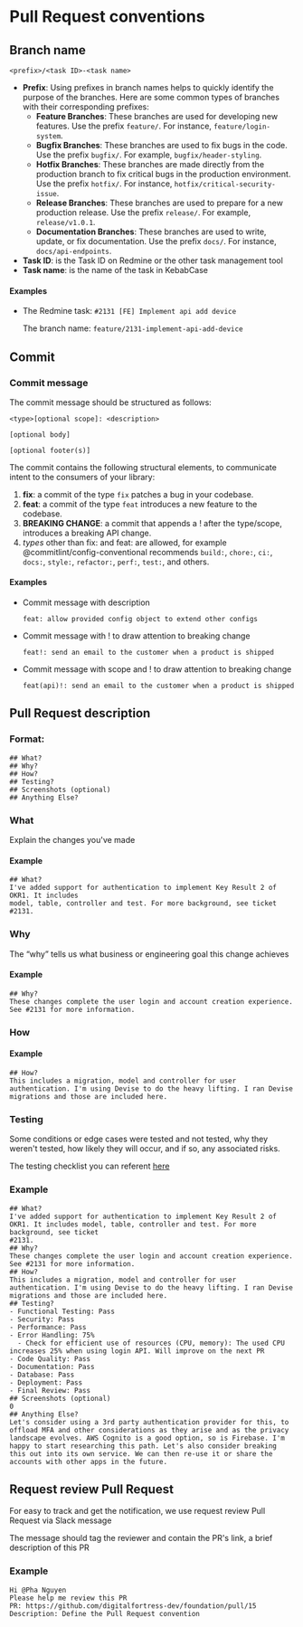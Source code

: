 # Pull Request conventions

## Branch name
```
<prefix>/<task ID>-<task name>
```
- <b>Prefix</b>: Using prefixes in branch names helps to quickly identify the purpose of the branches. Here are some common types of branches with their corresponding prefixes:
  - <b>Feature Branches</b>: These branches are used for developing new features. Use the prefix `feature/`. For instance, `feature/login-system`.
  - <b>Bugfix Branches</b>: These branches are used to fix bugs in the code. Use the prefix `bugfix/`. For example, `bugfix/header-styling`.
  - <b>Hotfix Branches</b>: These branches are made directly from the production branch to fix critical bugs in the production environment. Use the prefix `hotfix/`. For instance, `hotfix/critical-security-issue`.
  - <b>Release Branches</b>: These branches are used to prepare for a new production release. Use the prefix `release/`. For example, `release/v1.0.1`.
  - <b>Documentation Branches</b>: These branches are used to write, update, or fix documentation. Use the prefix `docs/`. For instance, `docs/api-endpoints`.
- <b>Task ID</b>: is the Task ID on Redmine or the other task management tool
- <b>Task name</b>: is the name of the task in KebabCase

#### Examples
- The Redmine task: `#2131 [FE] Implement api add device`
  
  The branch name: `feature/2131-implement-api-add-device`

## Commit
### Commit message
The commit message should be structured as follows:

```
<type>[optional scope]: <description>

[optional body]

[optional footer(s)]
```

The commit contains the following structural elements, to communicate intent to the consumers of your library:

1. <b>fix</b>: a commit of the type `fix` patches a bug in your codebase.
2. <b>feat</b>: a commit of the type `feat` introduces a new feature to the codebase.
3. <b>BREAKING CHANGE</b>: a commit that appends a ! after the type/scope, introduces a breaking API change.
4. <i>types</i> other than fix: and feat: are allowed, for example @commitlint/config-conventional recommends `build:`, `chore:`, `ci:`, `docs:`, `style:`, `refactor:`, `perf:`, `test:`, and others.

#### Examples
- Commit message with description
  ```
  feat: allow provided config object to extend other configs
  ```
- Commit message with ! to draw attention to breaking change
  ```
  feat!: send an email to the customer when a product is shipped
  ```
- Commit message with scope and ! to draw attention to breaking change
  ```
  feat(api)!: send an email to the customer when a product is shipped
  ```

## Pull Request description

### Format:

```
## What?
## Why?
## How?
## Testing?
## Screenshots (optional)
## Anything Else?
```

### What
Explain the changes you've made
#### Example
```
## What?
I've added support for authentication to implement Key Result 2 of OKR1. It includes
model, table, controller and test. For more background, see ticket #2131.
```

### Why
The “why” tells us what business or engineering goal this change achieves
#### Example
```
## Why?
These changes complete the user login and account creation experience. See #2131 for more information.
```

### How
#### Example
```
## How?
This includes a migration, model and controller for user authentication. I'm using Devise to do the heavy lifting. I ran Devise migrations and those are included here.
```

### Testing
Some conditions or edge cases were tested and not tested, why they weren't tested, how likely they will occur, and if so, any associated risks.

The testing checklist you can referent [here](/development/testing/development-checklist)

### Example
```
## What?
I've added support for authentication to implement Key Result 2 of OKR1. It includes model, table, controller and test. For more background, see ticket
#2131.
## Why?
These changes complete the user login and account creation experience. See #2131 for more information.
## How?
This includes a migration, model and controller for user authentication. I'm using Devise to do the heavy lifting. I ran Devise migrations and those are included here.
## Testing?
- Functional Testing: Pass
- Security: Pass
- Performance: Pass
- Error Handling: 75%
  - Check for efficient use of resources (CPU, memory): The used CPU increases 25% when using login API. Will improve on the next PR 
- Code Quality: Pass
- Documentation: Pass
- Database: Pass
- Deployment: Pass
- Final Review: Pass
## Screenshots (optional)
0
## Anything Else?
Let's consider using a 3rd party authentication provider for this, to offload MFA and other considerations as they arise and as the privacy landscape evolves. AWS Cognito is a good option, so is Firebase. I'm happy to start researching this path. Let's also consider breaking this out into its own service. We can then re-use it or share the accounts with other apps in the future.
```

## Request review Pull Request
For easy to track and get the notification, we use request review Pull Request via Slack message

The message should tag the reviewer and contain the PR's link, a brief description of this PR

### Example
```
Hi @Pha Nguyen
Please help me review this PR
PR: https://github.com/digitalfortress-dev/foundation/pull/15
Description: Define the Pull Request convention
```
